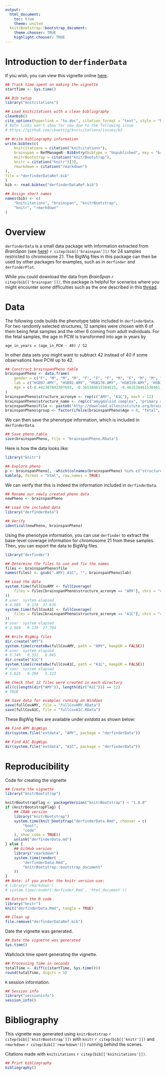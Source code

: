 ```yaml
---
output:
  html_document:
    toc: true
    theme: united
  knitrBootstrap::bootstrap_document:
    theme.chooser: TRUE
    highlight.chooser: TRUE
---
```


<!--
%\VignetteEngine{knitr::rmarkdown}
%\VignetteIndexEntry{Introduction to derfinderData}
-->

Introduction to `derfinderData`
===============================

If you wish, you can view this vignette online [here](http://lcolladotor.github.io/derfinderData/).

```r
## Track time spent on making the vignette
startTime <- Sys.time()

## Bib setup
library("knitcitations")

## Load knitcitations with a clean bibliography
cleanbib()
cite_options(hyperlink = "to.doc", citation_format = "text", style = "html")
# Note links won't show for now due to the following issue
# https://github.com/cboettig/knitcitations/issues/63

## Write bibliography information
write.bibtex(c(
    knitcitations = citation("knitcitations"),
    brainspan = RefManageR::BibEntry(bibtype = "Unpublished", key = "brainspan", title = "Atlas of the Developing Human Brain [Internet]. Funded by ARRA Awards 1RC2MH089921-01, 1RC2MH090047-01, and 1RC2MH089929-01.", author = "BrainSpan", year = 2011, url = "http://developinghumanbrain.org"),
    knitrBootstrap = citation("knitrBootstrap"),
    knitr = citation("knitr")[3],
    rmarkdown = citation("rmarkdown")
),
file = "derfinderDataRef.bib"
)
bib <- read.bibtex("derfinderDataRef.bib")

## Assign short names
names(bib) <- c(
    "knitcitations", "brainspan", "knitrBootstrap",
    "knitr", "rmarkdown"
)
```


# Overview

`derfinderData` is a small data package with information extracted from _BrainSpan_ (see [here](http://download.alleninstitute.org/brainspan/MRF_BigWig_Gencode_v10/bigwig/)) `r citep(bib[['brainspan']])` for 24 samples restricted to chromosome 21. The BigWig files in this package can then be used by other packages for examples, such as in `derfinder` and `derfinderPlot`. 

While you could download the data from _BrainSpan_ `r citep(bib[['brainspan']])`, this package is helpful for scenarios where you might encounter some difficulties such as the one described in this [thread](https://stat.ethz.ch/pipermail/bioc-devel/2014-September/006329.html).


# Data

The following code builds the phenotype table included in `derfinderData`. For two randomly selected structures, 12 samples were chosen with 6 of them being fetal samples and the other 6 coming from adult individuals. For the fetal samples, the age in PCW is transformed into age in years by

    age_in_years = (age_in_PCW - 40) / 52

In other data sets you might want to subtract 42 instead of 40 if some observations have PCW up to 42.

```r
## Construct brainspanPheno table
brainspanPheno <- data.frame(
    gender = c("F", "M", "M", "M", "F", "F", "F", "M", "F", "M", "M", "F", "M", "M", "M", "M", "F", "F", "F", "M", "F", "M", "M", "F"),
    lab = c("HSB97.AMY", "HSB92.AMY", "HSB178.AMY", "HSB159.AMY", "HSB153.AMY", "HSB113.AMY", "HSB130.AMY", "HSB136.AMY", "HSB126.AMY", "HSB145.AMY", "HSB123.AMY", "HSB135.AMY", "HSB114.A1C", "HSB103.A1C", "HSB178.A1C", "HSB154.A1C", "HSB150.A1C", "HSB149.A1C", "HSB130.A1C", "HSB136.A1C", "HSB126.A1C", "HSB145.A1C", "HSB123.A1C", "HSB135.A1C"),
    Age = c(-0.442307692307693, -0.365384615384615, -0.461538461538461, -0.307692307692308, -0.538461538461539, -0.538461538461539, 21, 23, 30, 36, 37, 40, -0.519230769230769, -0.519230769230769, -0.461538461538461, -0.461538461538461, -0.538461538461539, -0.519230769230769, 21, 23, 30, 36, 37, 40)
)
brainspanPheno$structure_acronym <- rep(c("AMY", "A1C"), each = 12)
brainspanPheno$structure_name <- rep(c("amygdaloid complex", "primary auditory cortex (core)"), each = 12)
brainspanPheno$file <- paste0("http://download.alleninstitute.org/brainspan/MRF_BigWig_Gencode_v10/bigwig/", brainspanPheno$lab, ".bw")
brainspanPheno$group <- factor(ifelse(brainspanPheno$Age < 0, "fetal", "adult"), levels = c("fetal", "adult"))
```

We can then save the phenotype information, which is included in `derfinderData`.

```r
## Save pheno table
save(brainspanPheno, file = "brainspanPheno.RData")
```

Here is how the data looks like:

```r
library("knitr")

## Explore pheno
p <- brainspanPheno[, -which(colnames(brainspanPheno) %in% c("structure_acronym", "structure_name", "file"))]
kable(p, format = "html", row.names = TRUE)
```

We can verify that this is indeed the information included in `derfinderData`.


```r
## Rename our newly created pheno data
newPheno <- brainspanPheno

## Load the included data
library("derfinderData")

## Verify
identical(newPheno, brainspanPheno)
```

Using the phenotype information, you can use `derfinder` to extract the base-level coverage information for chromosome 21 from these samples. Then, you can export the data to BigWig files.

```r
library("derfinder")

## Determine the files to use and fix the names
files <- brainspanPheno$file
names(files) <- gsub(".AMY|.A1C", "", brainspanPheno$lab)

## Load the data
system.time(fullCovAMY <- fullCoverage(
    files = files[brainspanPheno$structure_acronym == "AMY"], chrs = "chr21"
))
# user  system elapsed
# 4.505   0.178  37.676
system.time(fullCovA1C <- fullCoverage(
    files = files[brainspanPheno$structure_acronym == "A1C"], chrs = "chr21"
))
# user  system elapsed
# 2.968   0.139  27.704

## Write BigWig files
dir.create("AMY")
system.time(createBw(fullCovAMY, path = "AMY", keepGR = FALSE))
# user  system elapsed
# 5.749   0.332   6.045
dir.create("A1C")
system.time(createBw(fullCovA1C, path = "A1C", keepGR = FALSE))
# user  system elapsed
# 5.025   0.299   5.323

## Check that 12 files were created in each directory
all(c(length(dir("AMY")), length(dir("A1C"))) == 12)
# TRUE

## Save data for examples running on Windows
save(fullCovAMY, file = "fullCovAMY.RData")
save(fullCovA1C, file = "fullCovA1C.RData")
```

These BigWig files are available under _extdata_ as shown below:

```r
## Find AMY BigWigs
dir(system.file("extdata", "AMY", package = "derfinderData"))

## Find A1C BigWigs
dir(system.file("extdata", "A1C", package = "derfinderData"))
```




# Reproducibility

Code for creating the vignette

```r
## Create the vignette
library("knitrBootstrap")

knitrBootstrapFlag <- packageVersion("knitrBootstrap") < "1.0.0"
if (knitrBootstrapFlag) {
    ## CRAN version
    library("knitrBootstrap")
    system.time(knit_bootstrap("derfinderData.Rmd", chooser = c(
        "boot",
        "code"
    ), show_code = TRUE))
    unlink("derfinderData.md")
} else {
    ## GitHub version
    library("rmarkdown")
    system.time(render(
        "derfinderData.Rmd",
        "knitrBootstrap::bootstrap_document"
    ))
}
## Note: if you prefer the knitr version use:
# library('rmarkdown')
# system.time(render('derfinder.Rmd', 'html_document'))

## Extract the R code
library("knitr")
knit("derfinderData.Rmd", tangle = TRUE)
```

```r
## Clean up
file.remove("derfinderDataRef.bib")
```

Date the vignette was generated.

```r
## Date the vignette was generated
Sys.time()
```

Wallclock time spent generating the vignette.

```r
## Processing time in seconds
totalTime <- diff(c(startTime, Sys.time()))
round(totalTime, digits = 3)
```

`R` session information.

```r
## Session info
library("sessioninfo")
session_info()
```

# Bibliography

This vignette was generated using `knitrBootstrap` `r citep(bib[['knitrBootstrap']])`
with `knitr` `r citep(bib[['knitr']])` and `rmarkdown` `r citep(bib[['rmarkdown']])` running behind the scenes.

Citations made with `knitcitations` `r citep(bib[['knitcitations']])`.

```r
## Print bibliography
bibliography()
```
